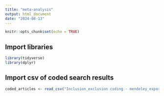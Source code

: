```yaml
---
title: "meta-analysis"
output: html_document
date: "2024-08-13"
---
```


```r
knitr::opts_chunk$set(echo = TRUE)
```

## Import libraries

```r
library(tidyverse)
library(dplyr)
```

## Import csv of coded search results

```r
coded_articles <- read_csv("Inclusion_exclusion coding - mendeley_export.csv")
```

